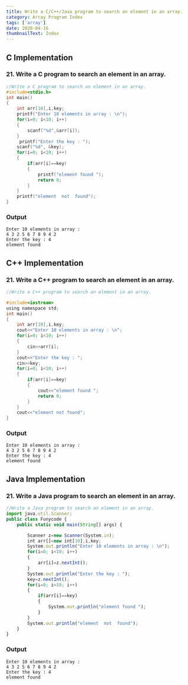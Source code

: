 ```yaml
---
title: Write a C/C++/Java program to search an element in an array.
category: Array Program Index
tags: ['array']
date: 2020-04-16
thumbnailText: Index
---
```


## C Implementation
### 21. Write a C program to search an element in an array.
```c
//Write a C program to search an element in an array.
#include<stdio.h>
int main()
{
    int arr[10],i,key;
    printf("Enter 10 elements in array : \n");
    for(i=0; i<10; i++)
    {
        scanf("%d",&arr[i]);
    }
     printf("Enter the key : ");
    scanf("%d", &key);
    for(i=0; i<10; i++)
    {
        if(arr[i]==key)
        {
            printf("element found ");
            return 0;
        }
    }
    printf("element  not  found");
}
```
### Output
```
Enter 10 elements in array :
4 3 2 5 6 7 8 9 4 2
Enter the key : 4
element found
```
## C++ Implementation
### 21. Write a C++ program to search an element in an array.
```c
//Write a C++ program to search an element in an array.

#include<iostream>
using namespace std;
int main()
{
    int arr[10],i,key;
    cout<<"Enter 10 elements in array : \n";
    for(i=0; i<10; i++)
    {
        cin>>arr[i];
    }
    cout<<"Enter the key : ";
    cin>>key;
    for(i=0; i<10; i++)
    {
        if(arr[i]==key)
        {
            cout<<"element found ";
            return 0;
        }
    }
    cout<<"element not found";
}
```
### Output
```
Enter 10 elements in array :
4 3 2 5 6 7 8 9 4 2
Enter the key : 4
element found
```

## Java Implementation
### 21. Write a Java program to search an element in an array.
```js
//Write a Java program to search an element in an array.
import java.util.Scanner;
public class Funycode {
    public static void main(String[] args) {

        Scanner z=new Scanner(System.in);
        int arr[]=new int[10],i,key;
        System.out.println("Enter 10 elements in array : \n");
        for(i=0; i<10; i++)
        {
            arr[i]=z.nextInt();
        }
        System.out.println("Enter the key : ");
        key=z.nextInt();
        for(i=0; i<10; i++)
        {
            if(arr[i]==key)
            {
                System.out.println("element found ");
            }
        }
        System.out.println("element  not  found");
    }
}
```
### Output
```
Enter 10 elements in array :
4 3 2 5 6 7 8 9 4 2
Enter the key : 4
element found
```
